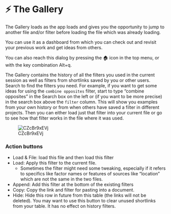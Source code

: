 # ⚡ The Gallery{#gallery}

The Gallery loads as the app loads and gives you the opportunity to jump to another file and/or filter before loading the file which was already loading.

You can use it as a dashboard from which you can check out and revisit your previous work and get ideas from others.

You can also reach this dialog by pressing the 🏠 icon in the top menu, or with the key combination Alt+q. 

The Gallery contains the history of all the filters you used in the current session as well as filters from shortlinks saved by you or other users. Search to find the filters you need. For example, if you want to get some ideas for using the `combine opposites` filter, start to type "combine opposites " in the Search box on the left or (if you want to be more precise) in the search box above the `filter` column. This will show you examples from your own history or from when others have saved a filter in different projects. Then you can either load just that filter into your current file or go to see how that filter works in the file where it was used. 

 ![CZcBr9xEVj](_assets/CZcBr9xEVj.gif)

### Action buttons

- Load & File: load this file and then load this filter
- Load: Apply this filter to the current file. 
  - Sometimes the filter might need some tweaking, especially if it refers to specifics like factor names or features of sources like "location" which are not the same in the two files.
- Append: Add this filter at the bottom of the existing filters
- Copy: Copy the link and filter for pasting into a document.
- Hide: Hide this row in future from this table (the links will not be deleted).  You may want to use this button to clear unused shortlinks from your table. It has no effect on history filters.
